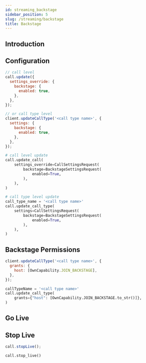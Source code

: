 ```yaml
---
id: streaming_backstage
sidebar_position: 5
slug: /streaming/backstage
title: Backstage
---
```



## Introduction

## Configuration

<Tabs groupId="examples">
<TabItem value="js" label="JavaScript">

```js
// call level
call.update({
  settings_override: {
    backstage: {
      enabled: true,
    },
  },
});

// or call type level
client.updateCallType('<call type name>', {
  settings: {
    backstage: {
      enabled: true,
    },
  },
});
```

</TabItem>
<TabItem value="py" label="Python">

```py
# call level update
call.update_call(
    settings_override=CallSettingsRequest(
        backstage=BackstageSettingsRequest(
            enabled=True,
        ),
    ),
)

# call type level update
call_type_name = '<call type name>'
call.update_call_type(
    settings=CallSettingsRequest(
        backstage=BackstageSettingsRequest(
            enabled=True,
        ),
    ),
)
```

</TabItem>
</Tabs>

## Backstage Permissions

<Tabs groupId="examples">
<TabItem value="js" label="JavaScript">

```js
client.updateCallType('<call type name>', {
  grants: {
    host: [OwnCapability.JOIN_BACKSTAGE],
  },
});
```

</TabItem>
<TabItem value="py" label="Python">

```py
callTypeName = '<call type name>'
call.update_call_type(
    grants={"host": [OwnCapability.JOIN_BACKSTAGE.to_str()]},
)
```

</TabItem>
</Tabs>

## Go Live

<GoLive />

## Stop Live

<Tabs groupId="examples">
<TabItem value="js" label="JavaScript">

```js
call.stopLive();
```

</TabItem>
<TabItem value="py" label="Python">

```py
call.stop_live()
```

</TabItem>
</Tabs>
